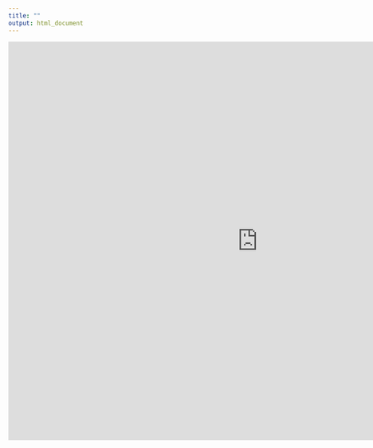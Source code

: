 ```yaml
---
title: ""
output: html_document
---
```


<iframe width="1000" height="800" src="http://cohesify.cut.ac.cy/fernando/refDemand/" frameborder="0" allowfullscreen></iframe>
